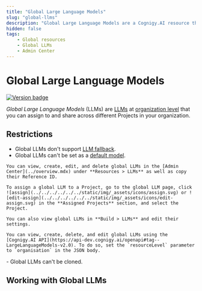 ```yaml
---
title: "Global Large Language Models"
slug: "global-llms"
description: "Global Large Language Models are a Cognigy.AI resource that you can assign to and share across different Projects in your organization."
hidden: false
tags:
    - Global resources
    - Global LLMs
    - Admin Center
---
```




# Global Large Language Models

<a href="Added"><img src="https://img.shields.io/badge/Added_in-v4.97-blue" alt="Version badge" /></a>

_Global Large Language Models_ (LLMs) are [LLMs](../../../../empower/llms/overview.mdx) at [organization level](overview.mdx) that you can assign to and share across different Projects in your organization.

## Restrictions

- Global LLMs don't support [LLM fallback](../../../../empower/llms/fallback.mdx).
- Global LLMs can't be set as a [default model](../../../../empower/llms/other-operations.mdx#set-a-model-as-default).
<Tabs>
  <TabItem value="tab1" label="GUI" default>

    You can view, create, edit, and delete global LLMs in the [Admin Center](../overview.mdx) under **Resources > LLMs** as well as copy their Reference ID.

    To assign a global LLM to a Project, go to the global LLM page, click ![assign](../../../../../../static/img/_assets/icons/assign.svg) or ![edit-assign](../../../../../../static/img/_assets/icons/edit-assign.svg) in the **Assigned Projects** section, and select the Project.

    You can also view global LLMs in **Build > LLMs** and edit their settings.

  </TabItem>
  <TabItem value="tab2" label="API">

    You can view, create, delete, and edit global LLMs using the [Cognigy.AI API](https://api-dev.cognigy.ai/openapi#tag--LargeLanguageModels-v2.0). To do so, set the `resourceLevel` parameter to `organisation` in the JSON body.

  </TabItem>
</Tabs>
- Global LLMs can't be cloned.

## Working with Global LLMs
